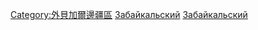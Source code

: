 {{Commonscat|Geography of Zabaykalsky Krai}}

[[Category:外貝加爾邊疆區|Category:外貝加爾邊疆區]]
[[Category:西伯利亞地理|Забайкальский]]
[[Category:俄罗斯各边疆区地理|Забайкальский]]